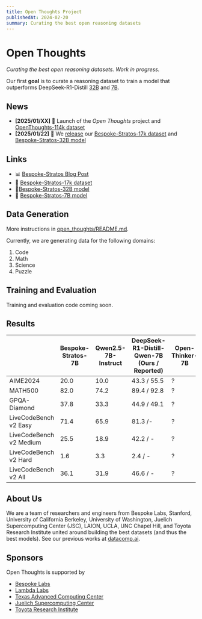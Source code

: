 ```yaml
---
title: Open Thoughts Project
publishedAt: 2024-02-20
summary: Curating the best open reasoning datasets
---
```


# Open Thoughts
*Curating the best open reasoning datasets. Work in progress.*

Our first **goal** is to curate a reasoning dataset to train a model that outperforms DeepSeek-R1-Distill [32B](https://huggingface.co/deepseek-ai/DeepSeek-R1-Distill-Qwen-32B) and [7B](https://huggingface.co/deepseek-ai/DeepSeek-R1-Distill-Qwen-7B).

## News
- **[2025/01/XX]** 🎉 Launch of the *Open Thoughts* project and [OpenThoughts-114k dataset](https://huggingface.co/mlfoundations-dev)
- **[2025/01/22]** 🎉 We [release](https://www.bespokelabs.ai/blog/bespoke-stratos-the-unreasonable-effectiveness-of-reasoning-distillation) our [Bespoke-Stratos-17k dataset](https://huggingface.co/datasets/bespokelabs/Bespoke-Stratos-17k) and [Bespoke-Stratos-32B model](https://huggingface.co/bespokelabs/Bespoke-Stratos-32B) 

## Links
- 📊 [Bespoke-Stratos Blog Post](https://www.bespokelabs.ai/blog/bespoke-stratos-the-unreasonable-effectiveness-of-reasoning-distillation)
- 🧠 [Bespoke-Stratos-17k dataset](https://huggingface.co/datasets/bespokelabs/Bespoke-Stratos-17k)
- 🤖[Bespoke-Stratos-32B model](https://huggingface.co/bespokelabs/Bespoke-Stratos-32B)
- 🤖 [Bespoke-Stratos-7B model](https://huggingface.co/bespokelabs/Bespoke-Stratos-7B)

## Data Generation
More instructions in [open_thoughts/README.md](open_thoughts/README.md).

Currently, we are generating data for the following domains:
1. Code
2. Math
3. Science
4. Puzzle

## Training and Evaluation
Training and evaluation code coming soon.

## Results

<table style={{ borderSpacing: '0.5rem', width: '100%' }}>
  <thead>
    <tr>
      <th style={{ padding: '0.75rem' }}></th>
      <th style={{ padding: '0.75rem' }}>Bespoke-Stratos-7B</th>
      <th style={{ padding: '0.75rem' }}>Qwen2.5-7B-Instruct</th>
      <th style={{ padding: '0.75rem' }}>DeepSeek-R1-Distill-Qwen-7B (Ours / Reported)</th>
      <th style={{ padding: '0.75rem' }}>Open-Thinker-7B</th>
    </tr>
  </thead>
  <tbody>
    <tr>
      <td style={{ padding: '0.75rem' }}>AIME2024</td>
      <td style={{ padding: '0.75rem' }}>20.0</td>
      <td style={{ padding: '0.75rem' }}>10.0</td>
      <td style={{ padding: '0.75rem' }}>43.3 / 55.5</td>
      <td style={{ padding: '0.75rem' }}>?</td>
    </tr>
    <tr>
      <td style={{ padding: '0.75rem' }}>MATH500</td>
      <td style={{ padding: '0.75rem' }}>82.0</td>
      <td style={{ padding: '0.75rem' }}>74.2</td>
      <td style={{ padding: '0.75rem' }}>89.4 / 92.8</td>
      <td style={{ padding: '0.75rem' }}>?</td>
    </tr>
    <tr>
      <td style={{ padding: '0.75rem' }}>GPQA-Diamond</td>
      <td style={{ padding: '0.75rem' }}>37.8</td>
      <td style={{ padding: '0.75rem' }}>33.3</td>
      <td style={{ padding: '0.75rem' }}>44.9 / 49.1</td>
      <td style={{ padding: '0.75rem' }}>?</td>
    </tr>
    <tr>
      <td style={{ padding: '0.75rem' }}>LiveCodeBench v2 Easy</td>
      <td style={{ padding: '0.75rem' }}>71.4</td>
      <td style={{ padding: '0.75rem' }}>65.9</td>
      <td style={{ padding: '0.75rem' }}>81.3 /-</td>
      <td style={{ padding: '0.75rem' }}>?</td>
    </tr>
    <tr>
      <td style={{ padding: '0.75rem' }}>LiveCodeBench v2 Medium</td>
      <td style={{ padding: '0.75rem' }}>25.5</td>
      <td style={{ padding: '0.75rem' }}>18.9</td>
      <td style={{ padding: '0.75rem' }}>42.2 / -</td>
      <td style={{ padding: '0.75rem' }}>?</td>
    </tr>
    <tr>
      <td style={{ padding: '0.75rem' }}>LiveCodeBench v2 Hard</td>
      <td style={{ padding: '0.75rem' }}>1.6</td>
      <td style={{ padding: '0.75rem' }}>3.3</td>
      <td style={{ padding: '0.75rem' }}>2.4 / -</td>
      <td style={{ padding: '0.75rem' }}>?</td>
    </tr>
    <tr>
      <td style={{ padding: '0.75rem' }}>LiveCodeBench v2 All</td>
      <td style={{ padding: '0.75rem' }}>36.1</td>
      <td style={{ padding: '0.75rem' }}>31.9</td>
      <td style={{ padding: '0.75rem' }}>46.6 / -</td>
      <td style={{ padding: '0.75rem' }}>?</td>
    </tr>
  </tbody>
</table>

## About Us

We are a team of researchers and engineers from Bespoke Labs, Stanford, University of California Berkeley, University of Washington, Juelich Supercomputing Center (JSC), LAION, UCLA, UNC Chapel Hill, and Toyota Research Institute united around building the best datasets (and thus the best models). See our previous works at [datacomp.ai](https://www.datacomp.ai/).

## Sponsors
Open Thoughts is supported by 
- [Bespoke Labs](https://www.bespokelabs.ai/)
- [Lambda Labs](https://lambdalabs.com/)
- [Texas Advanced Computing Center](https://tacc.utexas.edu/)
- [Juelich Supercomputing Center](https://www.fz-juelich.de/en/ias/jsc)
- [Toyota Research Institute](https://www.tri.global/)